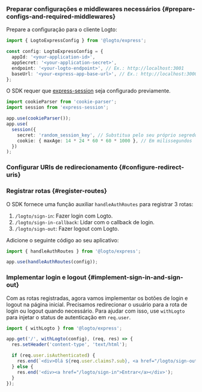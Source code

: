 
### Preparar configurações e middlewares necessários \{#prepare-configs-and-required-middlewares}

Prepare a configuração para o cliente Logto:

```ts title="app.ts"
import { LogtoExpressConfig } from '@logto/express';

const config: LogtoExpressConfig = {
  appId: '<your-application-id>',
  appSecret: '<your-application-secret>',
  endpoint: '<your-logto-endpoint>', // Ex.: http://localhost:3001
  baseUrl: '<your-express-app-base-url>', // Ex.: http://localhost:3000
};
```

O SDK requer que [express-session](https://www.npmjs.com/package/express-session) seja configurado previamente.

```ts title="app.ts"
import cookieParser from 'cookie-parser';
import session from 'express-session';

app.use(cookieParser());
app.use(
  session({
    secret: 'random_session_key', // Substitua pelo seu próprio segredo
    cookie: { maxAge: 14 * 24 * 60 * 60 * 1000 }, // Em milissegundos
  })
);
```

### Configurar URIs de redirecionamento \{#configure-redirect-uris}

<SignInFlowSummary />

<AssumingUrl />

<WebConfigureRedirectUris />

### Registrar rotas \{#register-routes}

O SDK fornece uma função auxiliar `handleAuthRoutes` para registrar 3 rotas:

1. `/logto/sign-in`: Fazer login com Logto.
2. `/logto/sign-in-callback`: Lidar com o callback de login.
3. `/logto/sign-out`: Fazer logout com Logto.

Adicione o seguinte código ao seu aplicativo:

```ts title="app.ts"
import { handleAuthRoutes } from '@logto/express';

app.use(handleAuthRoutes(config));
```

### Implementar login e logout \{#implement-sign-in-and-sign-out}

Com as rotas registradas, agora vamos implementar os botões de login e logout na página inicial. Precisamos redirecionar o usuário para a rota de login ou logout quando necessário. Para ajudar com isso, use `withLogto` para injetar o status de autenticação em `req.user`.

```ts title="app.ts"
import { withLogto } from '@logto/express';

app.get('/', withLogto(config), (req, res) => {
  res.setHeader('content-type', 'text/html');

  if (req.user.isAuthenticated) {
    res.end(`<div>Olá ${req.user.claims?.sub}, <a href="/logto/sign-out">Sair</a></div>`);
  } else {
    res.end('<div><a href="/logto/sign-in">Entrar</a></div>');
  }
});
```

<Checkpoint />
